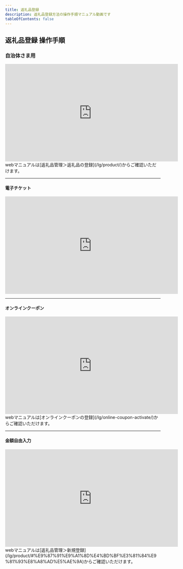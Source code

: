 ```yaml
---
title: 返礼品登録
description: 返礼品登録方法の操作手順マニュアル動画です
tableOfContents: false
---
```


## 返礼品登録 操作手順



### 自治体さま用


<div class="movie-manual">
  <iframe width="560" height="315" src="https://www.youtube.com/embed/-oAVXT8GVUQ?si=_QRXRRLdQJglecwl" title="YouTube video player" frameborder="0" allow="accelerometer; autoplay; clipboard-write; encrypted-media; gyroscope; picture-in-picture; web-share" referrerpolicy="strict-origin-when-cross-origin" allowfullscreen></iframe>
</div>
webマニュアルは[返礼品管理＞返礼品の登録](/lg/product/)からご確認いただけます。  


--------------

#### 電子チケット
<div class="movie-manual">
  <iframe width="560" height="315" src="https://www.youtube.com/embed/-oAVXT8GVUQ?si=_QRXRRLdQJglecwl" title="YouTube video player" frameborder="0" allow="accelerometer; autoplay; clipboard-write; encrypted-media; gyroscope; picture-in-picture; web-share" referrerpolicy="strict-origin-when-cross-origin" allowfullscreen></iframe>
</div>


--------------



#### オンラインクーポン
<div class="movie-manual">
  <iframe width="560" height="315" src="https://www.youtube.com/embed/pR1hIbLHsZ0?si=fzXgblVtUYnYSQi8" title="YouTube video player" frameborder="0" allow="accelerometer; autoplay; clipboard-write; encrypted-media; gyroscope; picture-in-picture; web-share" referrerpolicy="strict-origin-when-cross-origin" allowfullscreen></iframe>
</div>
webマニュアルは[オンラインクーポンの登録](/lg/online-coupon-activate/)からご確認いただけます。   



--------------

#### 金額自由入力
<div class="movie-manual">
  <iframe width="560" height="315" src="https://www.youtube.com/embed/-oAVXT8GVUQ?si=_QRXRRLdQJglecwl" title="YouTube video player" frameborder="0" allow="accelerometer; autoplay; clipboard-write; encrypted-media; gyroscope; picture-in-picture; web-share" referrerpolicy="strict-origin-when-cross-origin" allowfullscreen></iframe>
</div>
webマニュアルは[返礼品管理＞新規登録](/lg/product/#%E9%87%91%E9%A1%8D%E4%BD%BF%E3%81%84%E9%81%93%E8%A8%AD%E5%AE%9A)からご確認いただけます。  

